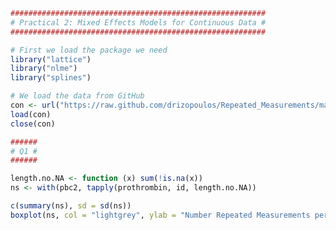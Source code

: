 ```r
#########################################################
# Practical 2: Mixed Effects Models for Continuous Data #
#########################################################

# First we load the package we need
library("lattice")
library("nlme")
library("splines")

# We load the data from GitHub
con <- url("https://raw.github.com/drizopoulos/Repeated_Measurements/master/Data.RData")
load(con)
close(con)

######
# Q1 #
######

length.no.NA <- function (x) sum(!is.na(x))
ns <- with(pbc2, tapply(prothrombin, id, length.no.NA))

c(summary(ns), sd = sd(ns))
boxplot(ns, col = "lightgrey", ylab = "Number Repeated Measurements per Patient")
```


